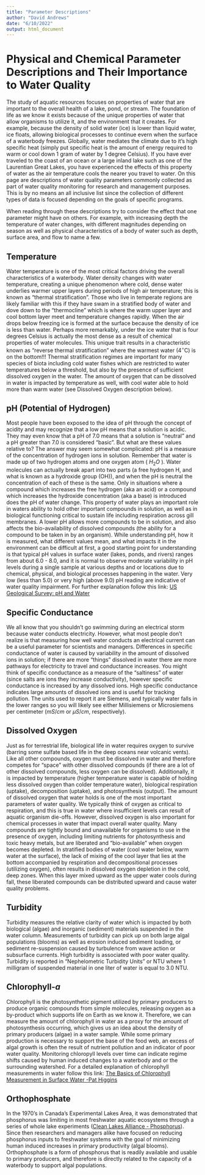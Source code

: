 ```yaml
---
title: "Parameter Descriptions"
author: "David Andrews"
date: "6/10/2022"
output: html_document
---
```


# Physical and Chemical Parameter Descriptions and Their Importance to Water Quality

The study of aquatic resources focuses on properties of water that are important to the overall health of a lake, pond, or stream. The foundation of life as we know it exists because of the unique properties of water that allow organisms to utilize it, and the environment that it creates. For example, because the density of solid water (ice) is lower than liquid water, ice floats, allowing biological processes to continue evern when the surface of a waterbody freezes. Globally, water mediates the climate due to it's high specific heat (simply put specific heat is the amount of energy required to warm or cool down 1 gram of water by 1 degree Celsius). If you have ever traveled to the coast of an ocean or a large inland lake such as one of the Laurentian Great Lakes, you have experienced the effects of this property of water as the air temperature cools the nearer you travel to water. On this page are descriptions of water quality parameters commonly collected as part of water quality monitoring for research and management purposes. This is by no means an all inclusive list since the collection of different types of data is focused depending on the goals of specific programs. 

When reading through these descriptions try to consider the effect that one parameter might have on others. For example, with increasing depth the temperature of water changes, with different magnitudes depending on season as well as physical characteristics of a body of water such as depth, surface area, and flow to name a few. 

## Temperature

Water temperature is one of the most critical factors driving the overall characteristics of a waterbody. Water density changes with water temperature, creating a unique phenomenon where cold, dense water underlies warmer upper layers during periods of high air temperature; this is known as "thermal stratification". Those who live in temperate regions are likely familiar with this if they have swam in a stratified body of water and dove down to the "thermocline" which is where the warm upper layer and cool bottom layer meet and temperature changes rapidly. When the air drops below freezing ice is formed at the surface because the density of ice is less than water. Perhaps more remarkably, under the ice water that is four degrees Celsius is actually the most dense as a result of chemical properties of water molecules. This unique trait results in a characteristic known as "reverse thermal stratification" where the warmest water (4$^\circ$C) is on the bottom!!! Thermal stratification regimes are important for many species of biota including cold water fishes which are restricted to water temperatures below a threshold, but also by the presence of sufficient dissolved oxygen in the water. The amount of oxygen that can be dissolved in water is impacted by temperature as well, with cool water able to hold more than warm water (see Dissolved Oxygen description below). 

## pH (Potential of Hydrogen)

Most people have been exposed to the idea of pH through the concept of acidity and may recognize that a low pH means that a solution is acidic. They may even know that a pH of 7.0 means that a solution is "neutral" and a pH greater than 7.0 is considered "basic". But what are these values relative to? The answer may seem somewhat complicated: pH is a measure of the concentration of hydrogen ions in solution. Remember that water is made up of two hydrogen atoms and one oxygen atom ( $H_2O$ ). Water molecules can actually break apart into two parts (a free hydrogen H, and what is known as a hydroxide group (OH)), and when the pH is neutral the concentration of each of these is the same. Only in situations where a compound which increases the free hydrogen (aka an acid) or a compound which increases the hydroxide concentration (aka a base) is introduced does the pH of water change. This property of water plays an important role in waters ability to hold other important compounds in solution, as well as in biological functioning critical to sustain life including respiration across gill membranes. A lower pH allows more compounds to be in solution, and also affects the bio-availability of dissolved compounds (the ability for a compound to be taken in by an organism). While understanding pH, how it is measured, what different values mean, and what impacts it in the environment can be difficult at first, a good starting point for understanding is that typical pH values in surface water (lakes, ponds, and rivers) ranges from about 6.0 - 8.0, and it is normal to observe moderate variability in pH levels during a single sample at various depths and or locations due to chemical, physical, and biological processes happening in the water. Very low (less than 5.0) or very high (above 9.0) pH reading are indicative of water quality impairment. For further explanation follow this link: [US Geological Survey: pH and Water]("https://www.usgs.gov/special-topics/water-science-school/science/ph-and-water")

## Specific Conductance

We all know that you shouldn't go swimming during an electrical storm because water conducts electricity. However, what most people don't realize is that measuring how well water conducts an electrical current can be a useful parameter for scientists and managers. Differences in specific conductance of water is caused by variability in the amount of dissolved ions in solution; if there are more "things" dissolved in water there are more pathways for electricity to travel and conductance increases. You might think of specific conductance as a measure of the "saltiness" of water (since salts are ions they increase conductivity), however specific conductance is increased by any dissolved ions. High specific conductance indicates large amounts of dissolved ions and is useful for tracking pollution. The units used to report it are Siemens, and typically water falls in the lower ranges so you will likely see either Millisiemens or Microsiemens per centimeter ($mS/cm$ or $\mu S/cm$, respectively).

## Dissolved Oxygen

Just as for terrestrial life, biological life in water requires oxygen to survive (barring some sulfate based life in the deep oceans near volcanic vents). Like all other compounds, oxygen must be dissolved in water and therefore competes for "space" with other dissolved compounds (if there are a lot of other dissolved compounds, less oxygen can be dissolved). Additionally, it is impacted by temperature (higher temperature water is capable of holding less dissolved oxygen than colder temperature water), biological respiration (uptake), decomposition (uptake), and photosynthesis (output). The amount of dissolved oxygen that water holds is one of the most important parameters of water quality. We typically think of oxygen as critical to respiration, and this is true in water where insufficient levels can result of aquatic organism die-offs. However, dissolved oxygen is also important for chemical processes in water that impact overall water quality. Many compounds are tightly bound and unavailable for organisms to use in the presence of oxygen, including limiting nutrients for photosynthesis and toxic heavy metals, but are liberated and "bio-available" when oxygen becomes depleted. In stratified bodies of water (cool water below, warm water at the surface), the lack of mixing of the cool layer that lies at the bottom accompanied by respiration and decompositional processes (utilizing oxygen), often results in dissolved oxygen depletion in the cold, deep zones. When this layer mixed upward as the upper water cools during fall, these liberated compounds can be distributed upward and cause water quality problems. 

## Turbidity

Turbidity measures the relative clarity of water which is impacted by both biological (algae) and inorganic (sediment) materials suspended in the water column. Measurements of turbidity can pick up on both large algal populations (blooms) as well as erosion induced sediment loading, or sediment re-suspension caused by turbulence from wave action or subsurface currents. High turbidity is associated with poor water quality. Turbidity is reported in "Nephelometric Turbidity Units" or NTU where 1 milligram of suspended material in one liter of water is equal to 3.0 NTU. 

## Chlorophyll-*a*

Chlorophyll is the photosynthetic pigment utilized by primary producers to produce organic compounds from simple molecules, releasing oxygen as a by-product which supports life on Earth as we know it. Therefore, we can measure the amount of chlorophyll in water as a proxy for the amount of photosynthesis occurring, which gives us an idea about the density of primary producers (algae) in a water sample. While some primary production is necessary to support the base of the food web, an excess of algal growth is often the result of nutrient pollution and an indicator of poor water quality. Monitoring chloropyll levels over time can indicate regime shifts caused by human induced changes to a waterbody and or the surrounding watershed. For a detailed explanation of chlorophyll measurements in water follow this link: [The Basics of Chlorophyll Measurement in Surface Water -Pat Higgins]("https://www.ysi.com/ysi-blog/water-blogged-blog/2014/06/the-basics-of-chlorophyll-measurement-in-surface-water")

## Orthophosphate

In the 1970's in Canada's Experimental Lakes Area, it was demonstrated that phosphorus was limiting in most freshwater aquatic ecosystems through a series of whole lake experiments ([Clean Lakes Alliance - Phosphorus]("https://www.cleanlakesalliance.org/phosphorus/")). Since then researchers and managers alike have focused on reducing phosphorus inputs to freshwater systems with the goal of minimizing human induced increases in primary productivity (algal blooms). Orthophosphate is a form of phosphorus that is readily available and usable to primary producers, and therefore is directly related to the capacity of a waterbody to support algal populations.  
